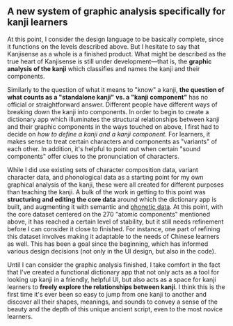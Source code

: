 ## A new system of graphic analysis specifically for kanji learners

At this point, I consider the design language to be basically complete, since it functions on the levels described above. But I hesitate to say that Kanjisense as a whole is a finished product. What might be described as the true heart of Kanjisense is still under development&mdash;that is, the **graphic analysis of the kanji** which classifies and names the kanji and their components.

Similarly to the question of what it means to "know" a kanji, **the question of what counts as a "standalone kanji" vs. a "kanji component"** has no official or straightforward answer. Different people have different ways of breaking down the kanji into components. In order to begin to create a dictionary app which illuminates the structural relationships between kanji and their graphic components in the ways touched on above, I first had to decide on _how to define a kanji and a kanji component_. For learners, it makes sense to treat certain characters and components as "variants" of each other. In addition, it's helpful to point out when certain "sound components" offer clues to the pronunciation of characters.

While I did use existing sets of character composition data, variant character data, and phonological data as a starting point for my own graphical analysis of the kanji, these were all created for different purposes than teaching the kanji. A bulk of the work in getting to this point was **structuring and editing the core data** around which the dictionary app is built, and augmenting it with semantic and [phonetic data](https://kanjisense.com/browse/sound-components). At this point, with the core dataset centered on the 270 "atomic components" mentioned above, it has reached a certain level of stability, but it still needs refinement before I can consider it close to finished. For instance, one part of refining this dataset involves making it adaptable to the needs of Chinese learners as well. This has been a goal since the beginning, which has informed various design decisions (not only in the UI design, but also in the code).

Until I can consider the graphic analysis finished, I take comfort in the fact that I've created a functional dictionary app that not only acts as a tool for looking up kanji in a friendly, helpful UI, but also acts as a space for kanji learners to **freely explore the relationships between kanji**. I think this is the first time it's ever been so easy to jump from one kanji to another and discover all their shapes, meanings, and sounds to convey a sense of the beauty and the depth of this unique ancient script, even to the most novice learners.
